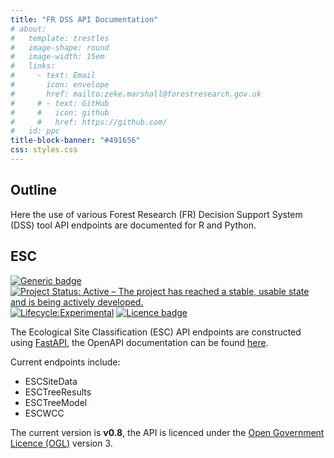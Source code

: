 ```yaml
---
title: "FR DSS API Documentation"
# about:
#   template: trestles
#   image-shape: round
#   image-width: 15em
#   links:
#     - text: Email
#       icon: envelope
#       href: mailto:zeke.marshall@forestresearch.gov.uk
#     # - text: GitHub
#     #   icon: github
#     #   href: https://github.com/
#   id: ppc
title-block-banner: "#491656"
css: styles.css
---
```


:::{}

## Outline

Here the use of various Forest Research (FR) Decision Support System (DSS) tool API endpoints are documented for R and Python.

:::

:::{}

## ESC

[![Generic badge](https://img.shields.io/badge/Version-0.8-green.svg)]()
[![Project Status: Active – The project has reached a stable, usable state and is being actively developed.](https://www.repostatus.org/badges/latest/active.svg)](https://www.repostatus.org/#active)
[![Lifecycle:Experimental](https://img.shields.io/badge/Lifecycle-Experimental-339999.svg)]()
[![Licence badge](https://img.shields.io/badge/Licence-OGL-informational.svg)](https://www.nationalarchives.gov.uk/doc/open-government-licence/version/3/)

The Ecological Site Classification (ESC) API endpoints are constructed using [FastAPI](https://fastapi.tiangolo.com/), the 
OpenAPI documentation can be found [here](http://209.97.132.245:8000/docs).

Current endpoints include:

* ESCSiteData
* ESCTreeResults
* ESCTreeModel
* ESCWCC

The current version is **v0.8**, the API is licenced under the [Open Government Licence (OGL)](https://www.nationalarchives.gov.uk/doc/open-government-licence/version/3/) version 3.

:::

<!-- ::: {.callout-note appearance="minimal"}
<i class="bi bi-journal-code"></i> [UsingESC-Python.ipynb](files/UsingESC-Python.ipynb){download="UsingESC-Python.ipynb"}
::: -->
